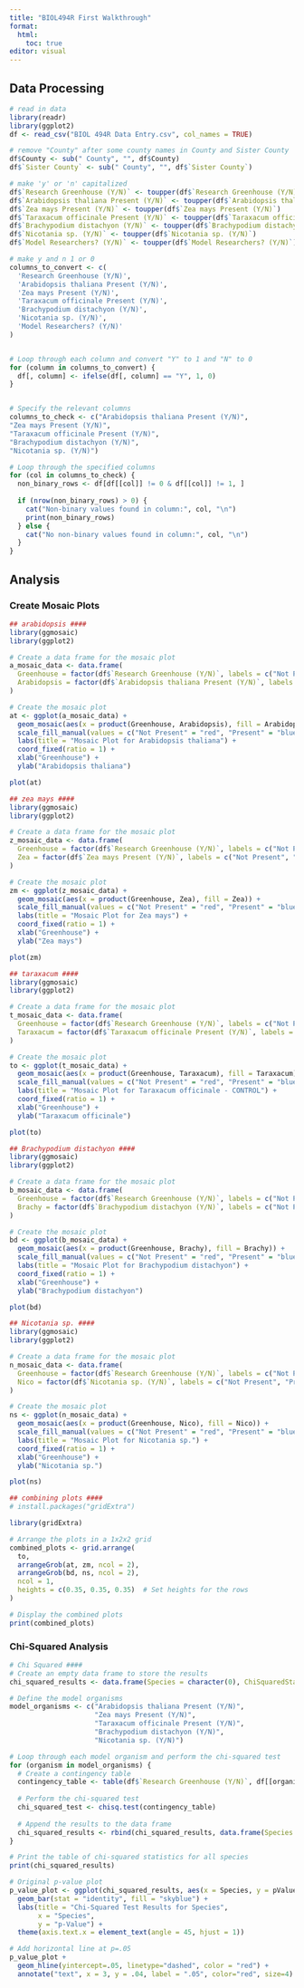 ```yaml
---
title: "BIOL494R First Walkthrough"
format: 
  html:
    toc: true
editor: visual
---
```


## Data Processing

```r
# read in data
library(readr)
library(ggplot2)
df <- read_csv("BIOL 494R Data Entry.csv", col_names = TRUE)

# remove "County" after some county names in County and Sister County
df$County <- sub(" County", "", df$County)
df$`Sister County` <- sub(" County", "", df$`Sister County`)

# make 'y' or 'n' capitalized
df$`Research Greenhouse (Y/N)` <- toupper(df$`Research Greenhouse (Y/N)`)
df$`Arabidopsis thaliana Present (Y/N)` <- toupper(df$`Arabidopsis thaliana Present (Y/N)`)
df$`Zea mays Present (Y/N)` <- toupper(df$`Zea mays Present (Y/N)`)
df$`Taraxacum officinale Present (Y/N)` <- toupper(df$`Taraxacum officinale Present (Y/N)`)
df$`Brachypodium distachyon (Y/N)` <- toupper(df$`Brachypodium distachyon (Y/N)`)
df$`Nicotania sp. (Y/N)` <- toupper(df$`Nicotania sp. (Y/N)`)
df$`Model Researchers? (Y/N)` <- toupper(df$`Model Researchers? (Y/N)`)

# make y and n 1 or 0
columns_to_convert <- c(
  'Research Greenhouse (Y/N)',
  'Arabidopsis thaliana Present (Y/N)',
  'Zea mays Present (Y/N)',
  'Taraxacum officinale Present (Y/N)',
  'Brachypodium distachyon (Y/N)',
  'Nicotania sp. (Y/N)',
  'Model Researchers? (Y/N)'
)


# Loop through each column and convert "Y" to 1 and "N" to 0
for (column in columns_to_convert) {
  df[, column] <- ifelse(df[, column] == "Y", 1, 0)
}


# Specify the relevant columns
columns_to_check <- c("Arabidopsis thaliana Present (Y/N)", 
"Zea mays Present (Y/N)", 
"Taraxacum officinale Present (Y/N)", 
"Brachypodium distachyon (Y/N)", 
"Nicotania sp. (Y/N)")

# Loop through the specified columns
for (col in columns_to_check) {
  non_binary_rows <- df[df[[col]] != 0 & df[[col]] != 1, ]
  
  if (nrow(non_binary_rows) > 0) {
    cat("Non-binary values found in column:", col, "\n")
    print(non_binary_rows)
  } else {
    cat("No non-binary values found in column:", col, "\n")
  }
}
```

## Analysis

### Create Mosaic Plots

```r
## arabidopsis ####
library(ggmosaic)
library(ggplot2)

# Create a data frame for the mosaic plot
a_mosaic_data <- data.frame(
  Greenhouse = factor(df$`Research Greenhouse (Y/N)`, labels = c("Not Present", "Present")),
  Arabidopsis = factor(df$`Arabidopsis thaliana Present (Y/N)`, labels = c("Not Present", "Present"))
)

# Create the mosaic plot
at <- ggplot(a_mosaic_data) +
  geom_mosaic(aes(x = product(Greenhouse, Arabidopsis), fill = Arabidopsis)) +
  scale_fill_manual(values = c("Not Present" = "red", "Present" = "blue"), name = "Arabidopsis thaliana") +
  labs(title = "Mosaic Plot for Arabidopsis thaliana") +
  coord_fixed(ratio = 1) +
  xlab("Greenhouse") +
  ylab("Arabidopsis thaliana")

plot(at)

## zea mays ####
library(ggmosaic)
library(ggplot2)

# Create a data frame for the mosaic plot
z_mosaic_data <- data.frame(
  Greenhouse = factor(df$`Research Greenhouse (Y/N)`, labels = c("Not Present", "Present")),
  Zea = factor(df$`Zea mays Present (Y/N)`, labels = c("Not Present", "Present"))
)

# Create the mosaic plot
zm <- ggplot(z_mosaic_data) +
  geom_mosaic(aes(x = product(Greenhouse, Zea), fill = Zea)) +
  scale_fill_manual(values = c("Not Present" = "red", "Present" = "blue"), name = "Zea mays") +
  labs(title = "Mosaic Plot for Zea mays") +
  coord_fixed(ratio = 1) +
  xlab("Greenhouse") +
  ylab("Zea mays")

plot(zm)

## taraxacum ####
library(ggmosaic)
library(ggplot2)

# Create a data frame for the mosaic plot
t_mosaic_data <- data.frame(
  Greenhouse = factor(df$`Research Greenhouse (Y/N)`, labels = c("Not Present", "Present")),
  Taraxacum = factor(df$`Taraxacum officinale Present (Y/N)`, labels = c("Not Present", "Present"))
)

# Create the mosaic plot
to <- ggplot(t_mosaic_data) +
  geom_mosaic(aes(x = product(Greenhouse, Taraxacum), fill = Taraxacum)) +
  scale_fill_manual(values = c("Not Present" = "red", "Present" = "blue"), name = "Taraxacum officinale") +
  labs(title = "Mosaic Plot for Taraxacum officinale - CONTROL") +
  coord_fixed(ratio = 1) +
  xlab("Greenhouse") +
  ylab("Taraxacum officinale")

plot(to)

## Brachypodium distachyon ####
library(ggmosaic)
library(ggplot2)

# Create a data frame for the mosaic plot
b_mosaic_data <- data.frame(
  Greenhouse = factor(df$`Research Greenhouse (Y/N)`, labels = c("Not Present", "Present")),
  Brachy = factor(df$`Brachypodium distachyon (Y/N)`, labels = c("Not Present", "Present"))
)

# Create the mosaic plot
bd <- ggplot(b_mosaic_data) +
  geom_mosaic(aes(x = product(Greenhouse, Brachy), fill = Brachy)) +
  scale_fill_manual(values = c("Not Present" = "red", "Present" = "blue"), name = "Brachypodium distachyon") +
  labs(title = "Mosaic Plot for Brachypodium distachyon") +
  coord_fixed(ratio = 1) +
  xlab("Greenhouse") +
  ylab("Brachypodium distachyon")

plot(bd)

## Nicotania sp. ####
library(ggmosaic)
library(ggplot2)

# Create a data frame for the mosaic plot
n_mosaic_data <- data.frame(
  Greenhouse = factor(df$`Research Greenhouse (Y/N)`, labels = c("Not Present", "Present")),
  Nico = factor(df$`Nicotania sp. (Y/N)`, labels = c("Not Present", "Present"))
)

# Create the mosaic plot
ns <- ggplot(n_mosaic_data) +
  geom_mosaic(aes(x = product(Greenhouse, Nico), fill = Nico)) +
  scale_fill_manual(values = c("Not Present" = "red", "Present" = "blue"), name = "Nicotania sp.") +
  labs(title = "Mosaic Plot for Nicotania sp.") +
  coord_fixed(ratio = 1) +
  xlab("Greenhouse") +
  ylab("Nicotania sp.")

plot(ns)

## combining plots ####
# install.packages("gridExtra")

library(gridExtra)

# Arrange the plots in a 1x2x2 grid
combined_plots <- grid.arrange(
  to,
  arrangeGrob(at, zm, ncol = 2),
  arrangeGrob(bd, ns, ncol = 2),
  ncol = 1,
  heights = c(0.35, 0.35, 0.35)  # Set heights for the rows
)

# Display the combined plots
print(combined_plots)
```

### Chi-Squared Analysis

```r
# Chi Squared ####
# Create an empty data frame to store the results
chi_squared_results <- data.frame(Species = character(0), ChiSquaredStatistic = numeric(0), pValue = numeric(0))

# Define the model organisms
model_organisms <- c("Arabidopsis thaliana Present (Y/N)", 
                     "Zea mays Present (Y/N)", 
                     "Taraxacum officinale Present (Y/N)", 
                     "Brachypodium distachyon (Y/N)", 
                     "Nicotania sp. (Y/N)")

# Loop through each model organism and perform the chi-squared test
for (organism in model_organisms) {
  # Create a contingency table
  contingency_table <- table(df$`Research Greenhouse (Y/N)`, df[[organism]])
  
  # Perform the chi-squared test
  chi_squared_test <- chisq.test(contingency_table)
  
  # Append the results to the data frame
  chi_squared_results <- rbind(chi_squared_results, data.frame(Species = organism, ChiSquaredStatistic = chi_squared_test$statistic, pValue = chi_squared_test$p.value))
}

# Print the table of chi-squared statistics for all species
print(chi_squared_results)

# Original p-value plot
p_value_plot <- ggplot(chi_squared_results, aes(x = Species, y = pValue)) +
  geom_bar(stat = "identity", fill = "skyblue") +
  labs(title = "Chi-Squared Test Results for Species",
       x = "Species",
       y = "p-Value") + 
  theme(axis.text.x = element_text(angle = 45, hjust = 1))

# Add horizontal line at p=.05 
p_value_plot + 
  geom_hline(yintercept=.05, linetype="dashed", color = "red") +
  annotate("text", x = 3, y = .04, label = ".05", color="red", size=4)
```
